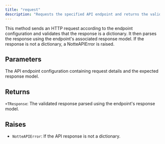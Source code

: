 ```yaml
---
title: "request"
description: "Requests the specified API endpoint and returns the validated response"
---
```




This method sends an HTTP request according to the endpoint configuration and
validates that the response is a dictionary. It then parses the response using the
endpoint's associated response model. If the response is not a dictionary, a
NotteAPIError is raised.



## Parameters

<ParamField path="endpoint" type="NotteEndpoint" required>
  The API endpoint configuration containing request details and the               expected response model.
</ParamField>

## Returns

`+TResponse`:     The validated response parsed using the endpoint's response model.

## Raises

- `NotteAPIError`: If the API response is not a dictionary.
